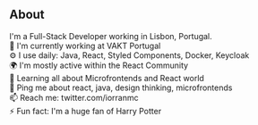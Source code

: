 ## About

I'm a Full-Stack Developer working in Lisbon, Portugal. <br /> 
🏢 I'm currently working at VAKT Portugal <br /> 
⚙️ I use daily: Java, React, Styled Components, Docker, Keycloak <br /> 
🌍 I'm mostly active within the React Community <br /> 
🌱 Learning all about Microfrontends and React world <br /> 
💬 Ping me about react, java, design thinking, microfrontends <br /> 
📫 Reach me: twitter.com/iorranmc <br /> 
⚡️ Fun fact: I'm a huge fan of Harry Potter <br /> 